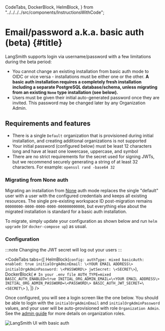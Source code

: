   CodeTabs,
  DockerBlock,
  HelmBlock,
} from "../../../../src/components/InstructionsWithCode";

# Email/password a.k.a. basic auth (beta) {#title}

LangSmith supports login via username/password with a few limitations during the beta period:

- You cannot change an existing installation from basic auth mode to OIDC or vice versa - installations must be either one or the other. **A basic auth installation requires a completely fresh installation including a separate PostgreSQL database/schema, unless migrating from an existing `None` type installation (see below).**
- Users must be given their initial auto-generated password once they are invited. This password may be changed later by any Organization Admin.

## Requirements and features

- There is a single `Default` organization that is provisioned during initial installation, and creating additional organizations is not supported
- Your initial password (configured below) must be least 12 characters long and have at least one lowercase, uppercase, and symbol
- There are no strict requirements for the secret used for signing JWTs, but we recommend securely generating a string of at least 32 characters. For example: `openssl rand -base64 32`

### Migrating from None auth

Migrating an installation from [None](../../reference/authentication_authorization/authentication_methods.mdx#none) auth mode replaces the single "default" user with a user with the configured credentials and keeps all existing resources.
The single pre-existing workspace ID post-migration remains `00000000-0000-0000-0000-000000000000`, but everything else about the migrated installation is standard for a basic auth installation.

To migrate, simply update your configuration as shown below and run `helm upgrade` (or `docker-compose up`) as usual.

### Configuration

:::note
Changing the JWT secret will log out your users
:::

<CodeTabs
  tabs={[
    HelmBlock(`config:
  authType: mixed
  basicAuth:
    enabled: true
    initialOrgAdminEmail: \<YOUR EMAIL ADDRESS\>
    initialOrgAdminPassword: \<PASSWORD\>
    jwtSecret: \<SECRET\>`),
    DockerBlock(
      `# In your .env file
AUTH_TYPE=mixed
BASIC_AUTH_ENABLED=true
INITIAL_ORG_ADMIN_EMAIL=\<YOUR EMAIL ADDRESS\>
INITIAL_ORG_ADMIN_PASSWORD=\<PASSWORD\>
BASIC_AUTH_JWT_SECRET=\<SECRET\>`
    ),
  ]}
/>

Once configured, you will see a login screen like the one below. You should be able to login with the `initialOrgAdminEmail` and `initialOrgAdminPassword` values, and your user will be auto-provisioned with role `Organization Admin`. See the [admin guide](../../concepts/admin#organization-roles) for more details on organization roles.

![LangSmith UI with basic auth](../static/langsmith_ui_basic_auth.png)
